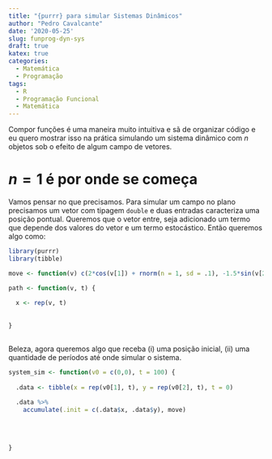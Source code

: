 ```yaml
---
title: "{purrr} para simular Sistemas Dinâmicos"
author: "Pedro Cavalcante"
date: '2020-05-25'
slug: funprog-dyn-sys
draft: true
katex: true
categories:
  - Matemática
  - Programação
tags:
  - R
  - Programação Funcional
  - Matemática
---
```


Compor funções é uma maneira muito intuitiva e sã de organizar código e eu quero mostrar isso na prática simulando um sistema dinâmico com $n$ objetos sob o efeito de algum campo de vetores.

# $n = 1$ é por onde se começa

Vamos pensar no que precisamos. Para simular um campo no plano precisamos um vetor com tipagem `double` e duas entradas caracteriza uma posição pontual. Queremos que o vetor entre, seja adicionado um termo que depende dos valores do vetor e um termo estocástico. Então queremos algo como: 

```R

library(purrr)
library(tibble)

move <- function(v) c(2*cos(v[1]) + rnorm(n = 1, sd = .1), -1.5*sin(v[2]) + rnorm(n = 1, sd = .1))

path <- function(v, t) {
  
  x <- rep(v, t)
  
  
}
  

```

Beleza, agora queremos algo que receba (i) uma posição inicial, (ii) uma quantidade de períodos até onde simular o sistema. 

```R

system_sim <- function(v0 = c(0,0), t = 100) {
  
  .data <- tibble(x = rep(v0[1], t), y = rep(v0[2], t), t = 0)
  
  .data %>%
    accumulate(.init = c(.data$x, .data$y), move)
  
  
  
  
}

```